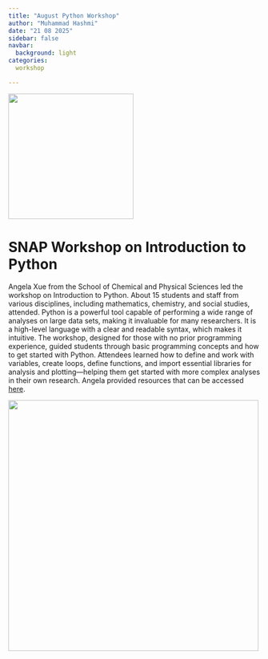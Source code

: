 ```yaml
---
title: "August Python Workshop"
author: "Muhammad Hashmi"
date: "21 08 2025"
sidebar: false
navbar:
  background: light
categories:
  workshop

---
```


![](python1.png){height=250 fig-align="center"}

<h1>SNAP Workshop on Introduction to Python</h1>

Angela Xue from the School of Chemical and Physical Sciences led the workshop on Introduction to Python. About 15 students and staff from various disciplines, including mathematics, chemistry, and social studies, attended.
Python is a powerful tool capable of performing a wide range of analyses on large data sets, making it invaluable for many researchers. It is a high-level language with a clear and readable syntax, which makes it intuitive. The workshop, designed for those with no prior programming experience, guided students through basic programming concepts and how to get started with Python. Attendees learned how to define and work with variables, create loops, define functions, and import essential libraries for analysis and plotting—helping them get started with more complex analyses in their own research.
Angela provided resources that can be accessed [here](snap-intro-to-python.zip).




![](python_workshop.jpg){height=500 fig-align="center"}

